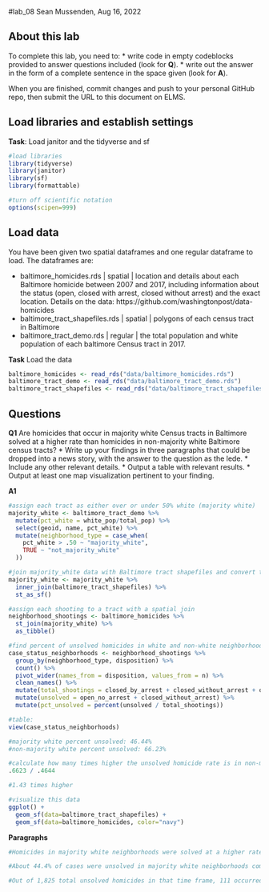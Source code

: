 #lab_08
Sean Mussenden, Aug 16, 2022

## About this lab

To complete this lab, you need to:
* write code in empty codeblocks provided to answer questions included (look for **Q**).
* write out the answer in the form of a complete sentence in the space given (look for **A**).

When you are finished, commit changes and push to your personal GitHub repo, then submit the URL to this document on ELMS.

## Load libraries and establish settings
**Task**: Load janitor and the tidyverse and sf

```r
#load libraries
library(tidyverse)
library(janitor)
library(sf)
library(formattable)

#turn off scientific notation
options(scipen=999)
```


## Load data

You have been given two spatial dataframes and one regular dataframe to load.  The dataframes are:

* baltimore_homicides.rds | spatial | location and details about each Baltimore homicide between 2007 and 2017, including information about the status (open, closed with arrest, closed without arrest) and the exact location. Details on the data: https://github.com/washingtonpost/data-homicides
* baltimore_tract_shapefiles.rds | spatial | polygons of each census tract in Baltimore
* baltimore_tract_demo.rds | regular | the total population and white population of each baltimore Census tract in 2017.

**Task** Load the data

```r
baltimore_homicides <- read_rds("data/baltimore_homicides.rds")
baltimore_tract_demo <- read_rds("data/baltimore_tract_demo.rds")
baltimore_tract_shapefiles <- read_rds("data/baltimore_tract_shapefiles.rds")
```

## Questions

**Q1** Are homicides that occur in majority white Census tracts in Baltimore solved at a higher rate than homicides in non-majority white Baltimore census tracts?
* Write up your findings in three paragraphs that could be dropped into a news story, with the answer to the question as the lede. 
* Include any other relevant details.
* Output a table with relevant results. 
* Output at least one map visualization pertinent to your finding. 

**A1** 

```r
#assign each tract as either over or under 50% white (majority white)
majority_white <- baltimore_tract_demo %>%
  mutate(pct_white = white_pop/total_pop) %>%
  select(geoid, name, pct_white) %>%
  mutate(neighborhood_type = case_when(
    pct_white > .50 ~ "majority_white",
    TRUE ~ "not_majority_white"
  ))
```

```r
#join majority_white data with Baltimore tract shapefiles and convert to spatial object 
majority_white <- majority_white %>%
  inner_join(baltimore_tract_shapefiles) %>%
  st_as_sf()
```

```r
#assign each shooting to a tract with a spatial join
neighborhood_shootings <- baltimore_homicides %>%
  st_join(majority_white) %>%
  as_tibble()
```

```r
#find percent of unsolved homicides in white and non-white neighborhoods
case_status_neighborhoods <- neighborhood_shootings %>%
  group_by(neighborhood_type, disposition) %>%
  count() %>%
  pivot_wider(names_from = disposition, values_from = n) %>%
  clean_names() %>%
  mutate(total_shootings = closed_by_arrest + closed_without_arrest + open_no_arrest) %>%
  mutate(unsolved = open_no_arrest + closed_without_arrest) %>%
  mutate(pct_unsolved = percent(unsolved / total_shootings))

#table:
view(case_status_neighborhoods)

#majority white percent unsolved: 46.44%
#non-majority white percent unsolved: 66.23%

#calculate how many times higher the unsolved homicide rate is in non-majority white neighborhoods compared to majority white neighborhoods
.6623 / .4644

#1.43 times higher 
```

```r
#visualize this data 
ggplot() +
  geom_sf(data=baltimore_tract_shapefiles) +
  geom_sf(data=baltimore_homicides, color="navy")
```

**Paragraphs**
```r
#Homicides in majority white neighborhoods were solved at a higher rate than ones that occurred in non-majority white areas between 2007 and 2017. 

#About 44.4% of cases were unsolved in majority white neighborhoods compared to 66.2% in non-majority white neighborhoods — meaning cases were unsolved at a rate of about 1.43 times higher in non-majority white neighborhoods, according to a data analysis. 

#Out of 1,825 total unsolved homicides in that time frame, 111 occurred in majority white neighborhoods compared to 1,714 in non-majority white neighborhoods. 
```


